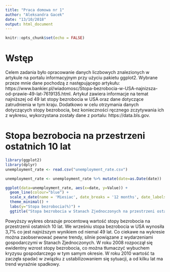 ```yaml
---
title: "Praca domowa nr 1"
author: "Aleksandra Gacek"
date: "13/10/2018"
output: html_document
---
```


```r
knitr::opts_chunk$set(echo = FALSE)
```

# Wstęp

Celem zadania było opracowanie danych liczbowych znalezionych w artykule na portalu informacyjnym przy użyciu pakietu ggplot2. Wybrane przeze mnie dane pochodzą z następującego artykułu: https://www.bankier.pl/wiadomosc/Stopa-bezrobocia-w-USA-najnizsza-od-prawie-49-lat-7619135.html. Artykuł zawiera informacje na temat najniższej od 49 lat stopy bezrobocia w USA oraz dane dotyczące zatrudnienia w tym kraju. Dodatkowo w celu otrzymania danych dotyczących stopy bezrobocia, bez konieczności ręcznego zczytywania ich z wykresu, wykorzystana zostały dane z portalu: https://data.bls.gov.


# Stopa bezrobocia na przestrzeni ostatnich 10 lat


```r
library(ggplot2)
library(dplyr)
unemployment_rate <- read.csv("unemployment_rate.csv")

unemployment_rate <- unemployment_rate %>% mutate(date=as.Date(date))

ggplot(data=unemployment_rate, aes(x=date, y=Value)) + 
  geom_line(colour="blue") + 
  scale_x_date(name = 'Miesiac', date_breaks = '12 months', date_labels = '%m/%Y') +
  theme_minimal() +
  labs(y="Stopa bezrobocia(%)") + 
  ggtitle("Stopa bezrobocia w Stanach Zjednoczonych na przestrzeni ostatnich 10 lat")
```

Powyższy wykres obrazuje procentową wartość stopy bezrobocia na przestrzenii ostatnich 10 lat. We wrześniu stopa bezrobocia w USA wynosiła 3,7% co jest najniższym wynikiem od niemal 49 lat. Co ciekawe na wykresie można zaobserwować pewne trendy, silnie powiązane z wydarzeniami gospodarczymi w Stanach Zjednoczonych. W roku 2008 rozpoczął się ewidentny wzrost stopy bezrobocia, co można tłumaczyć wybuchem kryzysu gospodarczego w tym samym okresie. W roku 2010 wartość ta zaczęła spadać w związku z ustabilizowaniem się sytuacji, a od kilku lat ma trend wyraźnie spadkowy.
